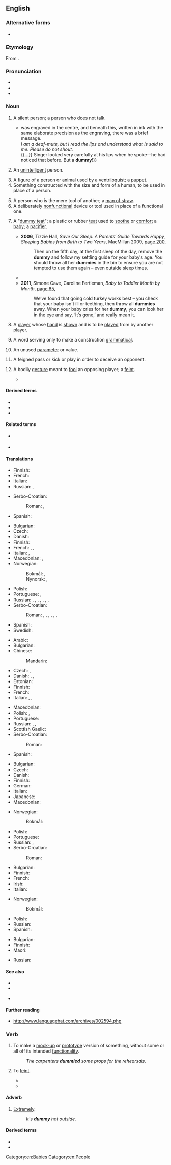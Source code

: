 ==English==

===Alternative forms===
* {{alter|en|dumbie|dumby||rare}}

===Etymology===
From {{suffix|en|dumb|y}}.

===Pronunciation===
* {{IPA|en|/ˈdʌmi/}}
* {{audio|en|EN-AU ck1 dummy.ogg|Audio (AU)}}
* {{rhymes|en|ʌmi}}

===Noun===
{{en-noun}}

# {{lb|en|dated}} A silent person; a person who does not talk.
#: {{syn|en|dumbie}}
#: {{cot|en|mute}}
#* {{quote-book|en|year=1940|title=The Heart Is a Lonely Hunter|author=Carson McCullers|authorlink=Carson McCullers|passage=The man's name {{...}} was engraved in the centre, and beneath this, written in ink with the same elaborate precision as the engraving, there was a brief message.<br>''I am a deaf-mute, but I read the lips and understand what is said to me. Please do not shout.''<br> {{...}} Singer looked very carefully at his lips when he spoke—he had noticed that before. But a '''dummy'''!}}
# An [[unintelligent]] person.
#: {{syn|en|dumbie}}
#: {{cot|en|half-wit|idiot}}
#: {{ux|en|Don't be such a '''dummy'''!}}
# A [[figure]] of a [[person]] or [[animal]] used by a [[ventriloquist]]; a [[puppet]].
# Something constructed with the size and form of a human, to be used in place of a person.
#: {{syn|en|mannequin|marionette}}
#: {{ux|en|To understand the effects of the accident, we dropped a '''dummy''' from the rooftop.}}
# A person who is the mere tool of another; a [[man of straw]].
# A deliberately [[nonfunctional]] device or tool used in place of a functional one.
#: {{ux|en|The hammer and drill in the display are '''dummies'''.}}
# {{lb|en|AU|UK|NZ}} A "[[dummy teat]]"; a plastic or rubber [[teat]] used to [[soothe]] or [[comfort]] a [[baby]]; a [[pacifier]]. {{defdate|from 20th c.}}
#: {{syn|en|Thesaurus:pacifier}}
#: {{ux|en|The baby wants her '''dummy'''.}}
#* '''2006''', Tizzie Hall, ''Save Our Sleep: A Parents′ Guide Towards Happy, Sleeping Babies from Birth to Two Years'', MacMillan 2009, [http://books.google.com.au/books?id=dLgyUaMpYukC&pg=PA200&dq=%22dummy%22|%22dummies%22+baby+-intitle:%22dummies%22+-inauthor:%22%22&hl=en&sa=X&ei=d4JHT9D3KIvumAXR0YCsDg&redir_esc=y#v=onepage&q=%22dummy%22|%22dummies%22%20baby%20-intitle%3A%22dummies%22%20-inauthor%3A%22%22&f=false page 200],
#*: Then on the fifth day, at the first sleep of the day, remove the '''dummy''' and follow my settling guide for your baby′s age. You should throw all her '''dummies''' in the bin to ensure you are not tempted to use them again – even outside sleep times.
#* {{quote-text|en|year=2008|author=Bern|title=Bern's Fairy Tales|page=15|url=http://books.google.com.au/books?id=AYro8LGJi0kC&pg=PA15&dq=%22dummy%22%7C%22dummies%22+baby+-intitle:%22dummies%22+-inauthor:%22%22&hl=en&sa=X&ei=jIRHT6WbEs-ZiAeduNWPDg&redir_esc=y#v=onepage&q=%22dummy%22%7C%22dummies%22%20baby%20-intitle%3A%22dummies%22%20-inauthor%3A%22%22&f=false|passage=No Fairy baby has ever been seen to suck its thumb or to use a '''dummy'''.}}
#* '''2011''', Simone Cave, Caroline Fertleman, ''Baby to Toddler Month by Month'', [http://books.google.com.au/books?id=zU4urJjhopMC&pg=PA85&dq=%22dummy%22|%22dummies%22+baby+-intitle:%22dummies%22+-inauthor:%22%22&hl=en&sa=X&ei=3X5HT-rOMtGhiAfUtpCQDg&redir_esc=y#v=onepage&q=%22dummy%22|%22dummies%22%20baby%20-intitle%3A%22dummies%22%20-inauthor%3A%22%22&f=false page 85],
#*: We′ve found that going cold turkey works best – you check that your baby isn't ill or teething, then throw all '''dummies''' away. When your baby cries for her '''dummy''', you can look her in the eye and say, ‘It′s gone,’ and really mean it.
# {{lb|en|card games|chiefly|bridge}} A [[player]] whose [[hand]] is [[show]]n and is to be [[play]]ed from by another player.
# {{lb|en|linguistics}} A word serving only to make a construction [[grammatical]].
#: {{ux|en|The pronoun "it" in "It's a mystery why this happened" is a '''dummy'''.}}
# {{lb|en|programming}} An unused [[parameter]] or value.
#: {{ux|en|If <code>flag1</code> is false, the other parameters are '''dummies'''.}}
# {{lb|en|sports|mostly|rugby|soccer}} A feigned pass or kick or play in order to deceive an opponent.
# {{lb|en|sports|UK}} A bodily [[gesture]] meant to [[fool]] an opposing player; a [[feint]].
#: {{synonyms|en|juke}}
#* {{quote-journal
|en
|date=January 12, 2011
|author=Saj Chowdhury
|title=Liverpool 2 - 1 Liverpool
|work=BBC
|url=http://news.bbc.co.uk/sport2/hi/football/eng_prem/9345343.stm
|page=
|passage=Raul Meireles was the victim of the home side's hustling on this occasion giving the ball away to the impressive David Vaughan who slipped in Taylor-Fletcher. The striker sold Daniel Agger with the best '''dummy''' of the night before placing his shot past keeper Pepe Reina.}}

====Derived terms====
* {{l|en|dummy bid}}
* {{l|en|dummy bidder}}
* {{l|en|sell the dummy}}

====Related terms====
* {{sense|silent person}} {{l|en|dumb}}
* {{sense|unintelligent person}} {{l|en|dumb}}

====Translations====
{{trans-top|a silent person}}
* Finnish: {{t+|fi|tuppisuu}}
* French: {{t+|fr|muet|m}}
* Italian: {{t+|it|taciturno}}
* Russian: {{t+|ru|молчу́н|m|sc=Cyrl}}, {{t+|ru|молчу́нья|f|sc=Cyrl}}
{{trans-mid}}
* Serbo-Croatian:
*: Roman: {{t|sh|mučaljivac|m}}, {{t+|sh|mutavac|m}}
* Spanish: {{t+|es|silencioso|m}}
{{trans-bottom}}

{{trans-top|an unintelligent person}}
* Bulgarian: {{t+|bg|тъпак|m}}
* Czech: {{t+|cs|hlupák|m}}
* Danish: {{t|da|tåbe|c}}
* Finnish: {{t+|fi|tollo}}
* French: {{t+|fr|idiot|m}}, {{t+|fr|idiote|f}}, {{t+|fr|imbécile|m|f}}
* Italian: {{t+|it|stupido|m}}, {{t+|it|scemo}}
* Macedonian: {{t|mk|глупак|m}}, {{t|mk|глупачка|f}}
* Norwegian:
*: Bokmål: {{t|nb|dumming|m}}, {{t|nb|tosk|m}}
*: Nynorsk: {{t|nn|dumming|m}}, {{t|nn|tosk|m}}
{{trans-mid}}
* Polish: {{t+|pl|głupek|m}}
* Portuguese: {{t+|pt|idiota|m|f}}, {{t+|pt|imbecil|m|f}}
* Russian: {{t+|ru|дура́к|m}}, {{t+|ru|глупе́ц|m}}, {{t+|ru|ду́рень|m}}, {{t+|ru|ду́ра|f|f}}, {{t+|ru|болва́н|m}}, {{t+|ru|ча́йник|m}}, {{t+|ru|тупи́ца|m|f}}, {{t+|ru|бе́столочь|f}}
* Serbo-Croatian:
*: Roman: {{t+|sh|glupan}}, {{t+|sh|budala}}, {{t+|sh|blesan}}, {{t+|sh|tupan}}, {{t+|sh|tupavac}}, {{t+|sh|blentavac}}, {{t+|sh|blento}}
* Spanish: {{t+|es|tonto|m}}
* Swedish: {{t+|sv|dumhuvud|n}}
{{trans-bottom}}

{{trans-top|something constructed with the size and form of a human}}
* Arabic: {{t|ar|دُمْيَة}}
* Bulgarian: {{t+|bg|манекен|m}}
* Chinese:
*: Mandarin: {{t+|cmn|假人|tr=jiǎrén}}
* Czech: {{t|cs|figurína|f}}, {{t+|cs|panák|m}}
* Danish: {{t+|da|dukke|c}}, {{t|da|gine|c}}, {{t|da|mannequin|c}}
* Estonian: {{t|et|mannekeen}}
* Finnish: {{t|fi|mallinukke}}
* French: {{t+|fr|mannequin|m}}
* Italian: {{t+|it|manichino|m}}, {{t+|it|sagoma|f}}, {{t+|it|fantoccio|m}}
{{trans-mid}}
* Macedonian: {{t|mk|кукла|f}}
* Polish: {{t+|pl|manekin|m}}, {{t+|pl|kukła|f}}
* Portuguese: {{t+|pt|manequim|m}}
* Russian: {{t+|ru|манеке́н|m}}, {{t+|ru|ку́кла|f|sc=Cyrl}}, {{t+|ru|чу́чело|n|sc=Cyrl}} {{qualifier|effigy, scarecrow}}
* Scottish Gaelic: {{qualifier|female}} {{t|gd|breugag|f}}
* Serbo-Croatian:
*: Roman: {{t+|sh|maneken|m}}
* Spanish: {{t+|es|maniquí|m}}
{{trans-bottom}}

{{trans-see|pacifier}}

{{trans-top|a deliberately nonfunctional placeholder}}
* Bulgarian: {{t+|bg|бутафо́рия|f}}
* Czech: {{t|cs|atrapa|f}}
* Danish: {{t|da|attrap|c}}
* Finnish: {{t+|fi|malli}}
* German: {{t+|de|Attrappe|f}}
* Italian: {{t+|it|simulacro|m}}
* Japanese: {{t|ja|ダミー|tr=damī|sc=Jpan}}
* Macedonian: {{t|mk|макета|f}}
{{trans-mid}}
* Norwegian:
*: Bokmål: {{t+|nb|dummy|m}}
* Polish: {{t+|pl|atrapa|f}}
* Portuguese: {{t+|pt|simulacro|m}}
* Russian: {{t+|ru|маке́т|m|sc=Cyrl}}, {{t+|ru|бутафо́рия|f|sc=Cyrl}}
* Serbo-Croatian:
*: Roman: {{t+|sh|atrapa|f}}
{{trans-bottom}}

{{trans-top|(bridge) the partner of the winning bidder, who shows his or her hand.}}
* Bulgarian: {{t+|bg|мор}}
* Finnish: {{t|fi|lepääjä}}
* French: {{t+|fr|mort|m}}
* Irish: {{t|ga|balbhán|m}}
* Italian: {{t+|it|morto|m}}
{{trans-mid}}
* Norwegian:
*: Bokmål: {{t+|nb|blindemann|m}}
* Polish: {{t+|pl|dziadek|m}}
* Russian: {{t+|ru|болва́н|m}}
* Spanish: {{t+|es|muerto|m}}
{{trans-bottom}}

{{trans-top|a feigned pass or play to deceive others in sport}}
* Bulgarian: {{t|bg|финт|m}}
* Finnish: {{t+|fi|harhautus}}
* Maori: {{t|mi|tohipa}}
{{trans-mid}}
* Russian: {{t+|ru|финт|m}}
{{trans-bottom}}

====See also====
{{sense|non-functional device}}
* {{l|en|dud}}
* {{l|en|fake}}
{{sense|gesture meant to fool}}
* {{l|en|feint}}

====Further reading====
* http://www.languagehat.com/archives/002594.php

===Verb===
{{en-verb|dummies|dummying|dummied}}

# To make a [[mock-up]] or [[prototype]] version of something, without some or all off its intended [[functionality]].
#: ''The carpenters '''dummied''' some props for the rehearsals.''
# {{lb|en|sports}} To [[feint]].
#: {{synonyms|en|juke}}
#* {{quote-journal
|en
|date=February 1, 2011
|author=Mandeep Sanghera
|title=Man Utd 3 - 1 Aston Villa
|work=BBC
|url=http://news.bbc.co.uk/sport2/hi/football/eng_prem/9379942.stm
|page=
|passage=The more glamorous qualities usually associated with him are skill and pace and he used those to race on to a ball across him and '''dummy''' a defender before having a right-foot shot saved.}}
#* {{quote-journal
|en
|date=January 15, 2011
|author=Kevin Darling
|title=West Ham 0 - 3 Arsenal
|work=BBC
|url=http://news.bbc.co.uk/sport2/hi/football/eng_prem/9359364.stm
|page=
|passage=For the first, the 30-year-old allowed Walcott space on the right to send in a pass that was expertly '''dummied''' by Samir Nasri, allowing Van Persie to swivel and smash right-footed past Robert Green.}}

====Adverb====
{{en-adv}}

# {{lb|en|slang}} [[extremely|Extremely]].
#: ''It's '''dummy''' hot outside.''

====Derived terms====
* {{l|en|dummy out}}
* {{l|en|dummy up}}

[[Category:en:Babies]]
[[Category:en:People]]